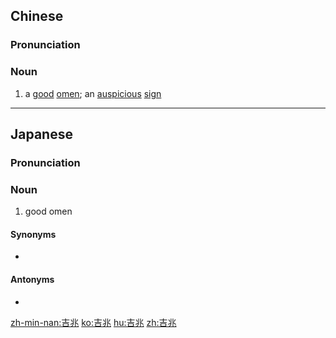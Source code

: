==Chinese==
{{zh-forms}}

===Pronunciation===
{{zh-pron
|m=jízhào
|c=kat1 siu6
|h=pfs=kit-seu
|mn=kiat-tiāu
|cat=n
}}

===Noun===
{{zh-noun}}

# a [[good]] [[omen]]; an [[auspicious]] [[sign]]

----
==Japanese==
{{ja-kanjitab|yomi=o}}

===Pronunciation===
{{ja-pron|きっちょう|y=o}}

===Noun===
{{ja-noun|きっちょう}}

# good omen

====Synonyms====
* {{ja-r|吉相|きっそう}}

====Antonyms====
* {{ja-r|凶兆|きょうちょう}}

[[zh-min-nan:吉兆]]
[[ko:吉兆]]
[[hu:吉兆]]
[[zh:吉兆]]